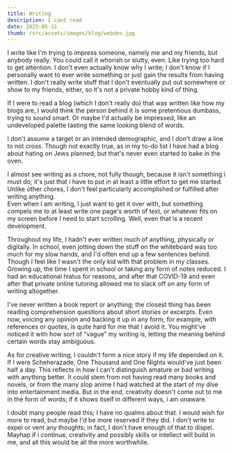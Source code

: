 ```yaml
---
title: Writing
description: I cant read
date: 2025-05-31
thumb: /src/assets/images/blog/webdev.jpg
---
```


I write like I'm trying to impress someone, namely me and my friends, but anybody really. You could call it whorish or slutty, even. Like trying too hard to get attention. I don't even actually know why I write; I don't know if I personally want to ever write something or just gain the results from having written. I don't really write stuff that I don't eventually put out somewhere or show to my friends, either, so it's not a private hobby kind of thing.

If I were to read a blog (which I don't really do) that was written like how my blogs are, I would think the person behind it is some pretentious dumbass, trying to sound smart. Or maybe I'd actually be impressed, like an undeveloped palette tasting the same looking blend of words.

I don't assume a target or an intended demographic, and I don't draw a line to not cross. Though not exactly true, as in my to-do list I have had a blog about hating on Jews planned, but that's never even started to bake in the oven.

I almost see writing as a chore, not fully though, because it isn't something i must do; it's just that i have to put in at least a little effort to get me started. Unlike other chores, I don't feel particularly accomplished or fulfilled after writing anything.  
Even when I am writing, I just want to get it over with, but something compels me to at least write one page's worth of text, or whatever fits on my screen before I need to start scrolling. Well, even that is a recent development.

Throughout my life, I hadn't ever written much of anything, physically or digitally. In school, even jotting down the stuff on the whiteboard was too much for my slow hands, and I'd often end up a few sentences behind. Though I feel like I wasn't the only kid with that problem in my classes.  
Growing up, the time I spent in school or taking any form of notes reduced. I had an educational hiatus for reasons, and after that COVID-19 and even after that private online tutoring allowed me to slack off on any form of writing altogether.

I've never written a book report or anything; the closest thing has been reading comprehension questions about short stories or excerpts. Even now, voicing any opinion and backing it up in any form, for example, with references or quotes, is quite hard for me that I avoid it. You might've noticed it with how sort of “vague” my writing is, letting the meaning behind certain words stay ambiguous.

As for creative writing, I couldn't form a nice story if my life depended on it. If I were Scheherazade, One Thousand and One Nights would've just been half a day. This reflects in how I can't distinguish amature or bad writing with anything better. It could stem from not having read many books and novels, or from the many slop anime I had watched at the start of my dive into entertainment media. But in the end, creativity doesn't come out to me in the form of words; if it shows itself in different ways, i am unaware.

I doubt many people read this; I have no qualms about that. I would wish for more to read, but maybe I'd be more reserved if they did. I don't write to expel or vent any thoughts; in fact, I don't have enough of that to dispel. Mayhap if i continue, creativity and possibly skills or intellect will build in me, and all this would be all the more worthwhile.